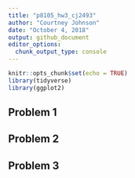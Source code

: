 ```yaml
---
title: "p8105_hw3_cj2493"
author: "Courtney Johnson"
date: "October 4, 2018"
output: github_document
editor_options: 
  chunk_output_type: console
---
```


```r
knitr::opts_chunk$set(echo = TRUE)
library(tidyverse)
library(ggplot2)
```

## Problem 1

## Problem 2

## Problem 3